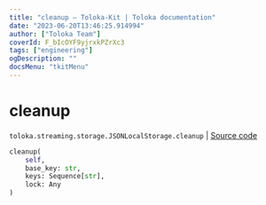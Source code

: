 ```yaml
---
title: "cleanup — Toloka-Kit | Toloka documentation"
date: "2023-06-20T13:46:25.914994"
author: ["Toloka Team"]
coverId: F_bIcOYF9yjrxkPZrXc3
tags: ["engineering"]
ogDescription: ""
docsMenu: "tkitMenu"
---
```


# cleanup

`toloka.streaming.storage.JSONLocalStorage.cleanup` | [Source code](https://github.com/Toloka/toloka-kit/blob/v1.2.0/src/streaming/storage.py#L131)

```python
cleanup(
    self,
    base_key: str,
    keys: Sequence[str],
    lock: Any
)
```